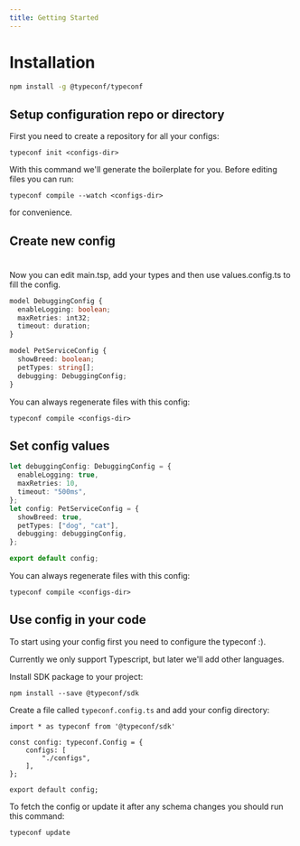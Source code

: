 ```yaml
---
title: Getting Started
---
```


# Installation

```bash
npm install -g @typeconf/typeconf
```

## Setup configuration repo or directory
First you need to create a repository for all your configs:

```
typeconf init <configs-dir>
```

With this command we'll generate the boilerplate for you. Before editing files you
can run:

```
typeconf compile --watch <configs-dir>
```
for convenience.

## Create new config
#
Now you can edit main.tsp, add your types and then use values.config.ts to fill the config.

```typescript
model DebuggingConfig {
  enableLogging: boolean;
  maxRetries: int32;
  timeout: duration;
}

model PetServiceConfig {
  showBreed: boolean;
  petTypes: string[];
  debugging: DebuggingConfig;
}
```

You can always regenerate files with this config:
```
typeconf compile <configs-dir>
```

## Set config values

```typescript
let debuggingConfig: DebuggingConfig = {
  enableLogging: true,
  maxRetries: 10,
  timeout: "500ms",
};
let config: PetServiceConfig = {
  showBreed: true,
  petTypes: ["dog", "cat"],
  debugging: debuggingConfig,
};

export default config;
```

You can always regenerate files with this config:
```
typeconf compile <configs-dir>
```
## Use config in your code

To start using your config first you need to configure the typeconf :).

Currently we only support Typescript, but later we'll add other languages.

Install SDK package to your project:
```
npm install --save @typeconf/sdk
```

Create a file called `typeconf.config.ts` and add your config directory:
```
import * as typeconf from '@typeconf/sdk'

const config: typeconf.Config = {
    configs: [
        "./configs",
    ],
};

export default config;
```

To fetch the config or update it after any schema changes you should run this command:
```
typeconf update
```
